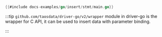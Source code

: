 ```go
{{#include docs-examples/go/insert/stmt/main.go}}
```

:::tip
`github.com/taosdata/driver-go/v2/wrapper` module in driver-go is the wrapper for C API, it can be used to insert data with parameter binding.

:::
